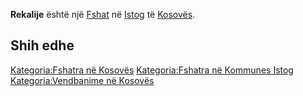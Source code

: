 {{Fshat në Kosovës
 | Emri                = Rekalije
| srp_N_name = Rekalije
| srp_N_FULL_NAME_RO = Rekalije
| srp_N_FULL_NAME_ND_RO = Rekalije
| srp_N_SORT_NAME_RG = REKALIJE
| srp_N_FULL_NAME_RG = Rekalije
| srp_N_FULL_NAME_ND_RG = Rekalije

 | Emri (Rasa dhanore) = 
 | Figura              = 
 | Shteti              = Kosovo
 | Komuna              = Istog
 | Kodi postar         = 
 | Sipërfaqja          = 

 | Popullsia           = 

 | Regj. i popullsisë  = 
 | Dend. e popullsisë  = 
 | Faqja zyrtare       = 
 <!--- Koordinatat ----> 
 | Gjerësia            = 42.394722
 | Gjatësia            = 21.590833
 | Lartësia            = 
}}
'''Rekalije''' është një [[Fshat]] në [[Istog]] të [[Kosovës]].

<!-- == Gjeografia == -->
<!-- == Historia == -->
<!-- == Demografia == -->
== Shih edhe ==
{{Komuna Istog}}
{{Kosovo-Administrata-Cung}}

[[Kategoria:Fshatra në Kosovës]]
[[Kategoria:Fshatra në Kommunes Istog]]
[[Kategoria:Vendbanime në Kosovës]]